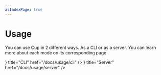 ```yaml
---
asIndexPage: true
---
```



# Usage

You can use Cup in 2 different ways. As a CLI or as a server. You can learn more about each mode on its corresponding page

<Cards>
  <Cards.Card icon={<IconTerminal />} title="CLI" href="/docs/usage/cli" />
  <Cards.Card icon={<IconServer />} title="Server" href="/docs/usage/server" />
</Cards>
